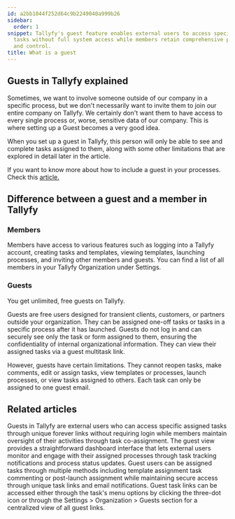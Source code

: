 ```yaml
---
id: a2bb1044f252d64c9b2249040a999b26
sidebar:
  order: 1
snippet: Tallyfy's guest feature enables external users to access specific assigned
  tasks without full system access while members retain comprehensive platform privileges
  and control.
title: What is a guest
---
```


## Guests in Tallyfy explained

Sometimes, we want to involve someone outside of our company in a specific process, but we don't necessarily want to invite them to join our entire company on Tallyfy. We certainly don't want them to have access to every single process or, worse, sensitive data of our company. This is where setting up a Guest becomes a very good idea.

When you set up a guest in Tallyfy, this person will only be able to see and complete tasks assigned to them, along with some other limitations that are explored in detail later in the article.

If you want to know more about how to include a guest in your processes. Check this [article.](/products/pro/documenting/guests/how-can-i-assign-tasks-to-guest-users-in-tallyfy/)

## Difference between a guest and a member in Tallyfy

### Members

Members have access to various features such as logging into a Tallyfy account, creating tasks and templates, viewing templates, launching processes, and inviting other members and guests. You can find a list of all members in your Tallyfy Organization under Settings.

### Guests

You get unlimited, free guests on Tallyfy.

Guests are free users designed for transient clients, customers, or partners outside your organization. They can be assigned one-off tasks or tasks in a specific process after it has launched. Guests do not log in and can securely see only the task or form assigned to them, ensuring the confidentiality of internal organizational information. They can view their assigned tasks via a guest multitask link.

However, guests have certain limitations. They cannot reopen tasks, make comments, edit or assign tasks, view templates or processes, launch processes, or view tasks assigned to others. Each task can only be assigned to one guest email.


## Related articles
<CardGrid>
<LinkTitleCard header="<b>Documenting > Guests</b>" href="/products/pro/documenting/guests/" > Guests in Tallyfy are external users who can access specific assigned tasks through unique forever links without requiring login while members maintain oversight of their activities through task co-assignment. </LinkTitleCard>
<LinkTitleCard header="<b>Guests > The guest view</b>" href="/products/pro/documenting/guests/how-can-guests-monitor-their-processes-on-tallyfy/" > The guest view provides a straightforward dashboard interface that lets external users monitor and engage with their assigned processes through task tracking notifications and process status updates. </LinkTitleCard>
<LinkTitleCard header="<b>Guests > Assign tasks to guests</b>" href="/products/pro/documenting/guests/how-can-i-assign-tasks-to-guest-users-in-tallyfy/" > Guest users can be assigned tasks through multiple methods including template assignment task commenting or post-launch assignment while maintaining secure access through unique task links and email notifications. </LinkTitleCard>
<LinkTitleCard header="<b>Guests > Get a guest's unique link</b>" href="/products/pro/documenting/guests/how-to-find-a-guest-task-link-in-tallyfy/" > Guest task links can be accessed either through the task's menu options by clicking the three-dot icon or through the Settings > Organization > Guests section for a centralized view of all guest links. </LinkTitleCard>
</CardGrid>